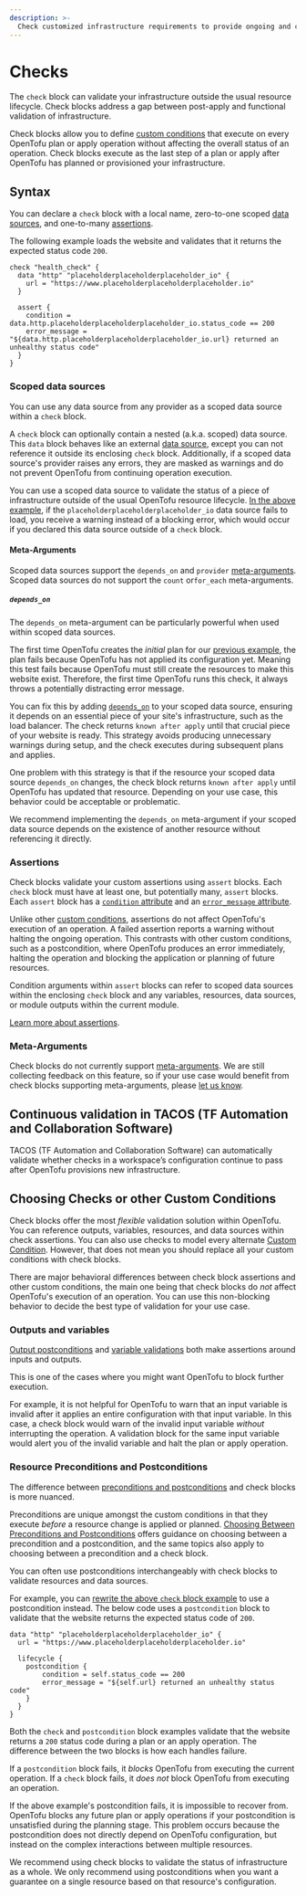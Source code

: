 ```yaml
---
description: >-
  Check customized infrastructure requirements to provide ongoing and continuous verification.
---
```


# Checks

The `check` block can validate your infrastructure outside the usual resource lifecycle. Check blocks address a gap between post-apply and functional validation of infrastructure.

Check blocks allow you to define [custom conditions](/docs/language/expressions/custom-conditions) that execute on every OpenTofu plan or apply operation without affecting the overall status of an operation. Check blocks execute as the last step of a plan or apply after OpenTofu has planned or provisioned your infrastructure.

## Syntax

You can declare a `check` block with a local name, zero-to-one scoped [data sources](#scoped-data-sources), and one-to-many [assertions](#assertions).

The following example loads the website and validates that it returns the expected status code `200`.

```hcl
check "health_check" {
  data "http" "placeholderplaceholderplaceholder_io" {
    url = "https://www.placeholderplaceholderplaceholder.io"
  }

  assert {
    condition = data.http.placeholderplaceholderplaceholder_io.status_code == 200
    error_message = "${data.http.placeholderplaceholderplaceholder_io.url} returned an unhealthy status code"
  }
}
```

### Scoped data sources

You can use any data source from any provider as a scoped data source within a `check` block.

A `check` block can optionally contain a nested (a.k.a. scoped) data source. This `data` block behaves like an external [data source](/docs/language/data-sources), except you can not reference it outside its enclosing `check` block. Additionally, if a scoped data source's provider raises any errors, they are masked as warnings and do not prevent OpenTofu from continuing operation execution.

You can use a scoped data source to validate the status of a piece of infrastructure outside of the usual OpenTofu resource lifecycle. [In the above example](#syntax), if the `placeholderplaceholderplaceholder_io` data source fails to load, you receive a warning instead of a blocking error, which would occur if you declared this data source outside of a `check` block.

#### Meta-Arguments

Scoped data sources support the `depends_on` and `provider` [meta-arguments](/docs/language/resources/syntax#meta-arguments). Scoped data sources do not support the `count` or`for_each` meta-arguments.

##### `depends_on`

The `depends_on` meta-argument can be particularly powerful when used within scoped data sources.

The first time OpenTofu creates the _initial_ plan for our [previous example](#syntax), the plan fails because OpenTofu has not applied its configuration yet. Meaning this test fails because OpenTofu must still create the resources to make this website exist. Therefore, the first time OpenTofu runs this check, it always throws a potentially distracting error message.

You can fix this by adding [`depends_on`](/docs/language/meta-arguments/depends_on) to your scoped data source, ensuring it depends on an essential piece of your site's infrastructure, such as the load balancer. The check returns  `known after apply` until that crucial piece of your website is ready. This strategy avoids producing unnecessary warnings during setup, and the check executes during subsequent plans and applies.

One problem with this strategy is that if the resource your scoped data source `depends_on` changes, the check block returns `known after apply` until OpenTofu has updated that resource. Depending on your use case, this behavior could be acceptable or problematic.

We recommend implementing the `depends_on` meta-argument if your scoped data source depends on the existence of another resource without referencing it directly.

### Assertions

Check blocks validate your custom assertions using `assert` blocks. Each `check` block must have at least one, but potentially many, `assert` blocks. Each `assert` block has a [`condition` attribute](/docs/language/expressions/custom-conditions#condition-expressions) and an [`error_message` attribute](/docs/language/expressions/custom-conditions#error-messages).

Unlike other [custom conditions](/docs/language/expressions/custom-conditions), assertions do not affect OpenTofu's execution of an operation. A failed assertion reports a warning without halting the ongoing operation. This contrasts with other custom conditions, such as a postcondition, where OpenTofu produces an error immediately, halting the operation and blocking the application or planning of future resources.

Condition arguments within `assert` blocks can refer to scoped data sources within the enclosing `check` block and any variables, resources, data sources, or module outputs within the current module.

[Learn more about assertions](/docs/language/expressions/custom-conditions#checks-with-assertions).

### Meta-Arguments

Check blocks do not currently support [meta-arguments](/docs/language/resources/syntax#meta-arguments). We are still collecting feedback on this feature, so if your use case would benefit from check blocks supporting meta-arguments, please [let us know](https://github.com/opentofu/opentofu/issues/new/choose).

## Continuous validation in TACOS (TF Automation and Collaboration Software)

TACOS (TF Automation and Collaboration Software) can automatically validate whether checks in a workspace’s configuration continue to pass after OpenTofu provisions new infrastructure.

## Choosing Checks or other Custom Conditions

Check blocks offer the most _flexible_ validation solution within OpenTofu. You can reference outputs, variables, resources, and data sources within check assertions. You can also use checks to model every alternate [Custom Condition](/docs/language/expressions/custom-conditions). However, that does not mean you should replace all your custom conditions with check blocks.

There are major behavioral differences between check block assertions and other custom conditions, the main one being that check blocks do _not_ affect OpenTofu's execution of an operation. You can use this non-blocking behavior to decide the best type of validation for your use case.

### Outputs and variables

[Output postconditions](/docs/language/expressions/custom-conditions#outputs) and [variable validations](/docs/language/expressions/custom-conditions#input-variable-validation) both make assertions around inputs and outputs.

This is one of the cases where you might want OpenTofu to block further execution.

For example, it is not helpful for OpenTofu to warn that an input variable is invalid after it applies an entire configuration with that input variable. In this case, a check block would warn of the invalid input variable _without_ interrupting the operation. A validation block for the same input variable would alert you of the invalid variable and halt the plan or apply operation.

### Resource Preconditions and Postconditions

The difference between [preconditions and postconditions](/docs/language/expressions/custom-conditions#preconditions-and-postconditions) and check blocks is more nuanced.

Preconditions are unique amongst the custom conditions in that they execute _before_ a resource change is applied or planned. [Choosing Between Preconditions and Postconditions](/docs/language/expressions/custom-conditions#choosing-between-preconditions-and-postconditions) offers guidance on choosing between a precondition and a postcondition, and the same topics also apply to choosing between a precondition and a check block.

You can often use postconditions interchangeably with check blocks to validate resources and data sources.

For example, you can [rewrite the above `check` block example](#syntax) to use a postcondition instead. The below code uses a `postcondition` block to validate that the website returns the expected status code of `200`.

```hcl
data "http" "placeholderplaceholderplaceholder_io" {
  url = "https://www.placeholderplaceholderplaceholder.io"

  lifecycle {
    postcondition {
        condition = self.status_code == 200
        error_message = "${self.url} returned an unhealthy status code"
    }
  }
}
```

Both the `check` and `postcondition` block examples validate that the website returns a `200` status code during a plan or an apply operation. The difference between the two blocks is how each handles failure.

If a `postcondition` block fails, it _blocks_ OpenTofu from executing the current operation. If a `check` block fails, it _does not_ block OpenTofu from executing an operation.

If the above example's postcondition fails, it is impossible to recover from. OpenTofu blocks any future plan or apply operations if your postcondition is unsatisfied during the planning stage. This problem occurs because the postcondition does not directly depend on OpenTofu configuration, but instead on the complex interactions between multiple resources.

We recommend using check blocks to validate the status of infrastructure as a whole. We only recommend using postconditions when you want a guarantee on a single resource based on that resource's configuration.
